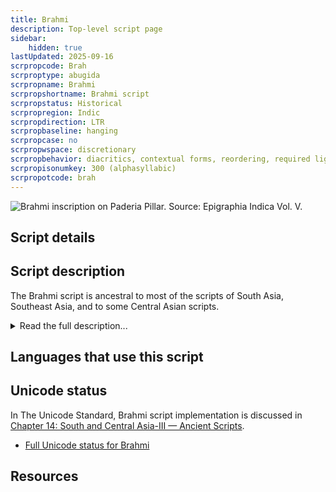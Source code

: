 ```yaml
---
title: Brahmi
description: Top-level script page
sidebar:
    hidden: true
lastUpdated: 2025-09-16
scrpropcode: Brah
scrproptype: abugida
scrpropname: Brahmi
scrpropshortname: Brahmi script
scrpropstatus: Historical
scrpropregion: Indic
scrpropdirection: LTR
scrpropbaseline: hanging
scrpropcase: no
scrpropwspace: discretionary
scrpropbehavior: diacritics, contextual forms, reordering, required ligatures
scrpropisonumkey: 300 (alphasyllabic)
scrpropotcode: brah
---
```



![](../images/brah-sample.png "Brahmi inscription on Paderia Pillar. Source: Epigraphia Indica Vol. V.")

## Script details

<ScriptDetails />

## Script description

The Brahmi script is ancestral to most of the scripts of South Asia, Southeast Asia, and to some Central Asian scripts.

<details>
<summary>Read the full description...</summary>The name Brahmi actually does not refer to a single, discrete script as such; general practise is to use the term to refer to any script in the family now known as Brahmic, up until approximately 400 AD, at which point they became differentiated enough to be given their own names. Brahmic writing was originally used for writing early dialects of the Prakrit language, but spread widely during the period of Indian cultural expansion in the 1st millennium AD and has since provided the underlying design for over sixty scripts used by languages from the Indo-Aryan, Dravidian, Austro-Asiatic and Tibeto-Burman language families. By about 1000 AD the various varieties of Brahmic writing had diverged to the point that they were all independent scripts whose common ancestry was not always immediately apparent.

The earliest writing system in India was the Indus (Proto-Indic) script used by the Harrappan civilization of the Indus valley around 2500-1500BC. After this system fell from use, there appears to have been a long hiatus from which period we do not have any evidence of writing, until approximately 500 BC, at which time two writing systems appeared. One of these was Kharoshthi; the other was Brahmi. The origins of Brahmi are not known for certain, but it is thought to have been influenced by the Imperial Aramaic script.

Brahmi writing has been attested primarily in inscriptions on graves and buildings, most famously the edicts made by Emperor Ashoka around 200 BC. It was not until 1836 that these were decoded, by James Prinsep, which enabled the deciphering of other inscriptions.

The Brahmi script was generally written from left to right, with some rare exceptions. The script was an abugida; there were thirty-three consonant letters each representing a CV syllable containing the inherent vowel 'a'. Other post-consonantal vowels were written using one of nine vowel diacritics (together with the inherent vowel, five pairs of long and short vowels could be represented) around the consonant letter. There were also nine letters for writing vowels which were not preceded by a consonant. Special conjunct letters existed for writing consonant clusters. Many of these features have been retained by descendant scripts from Brahmi. It is notable that the head-mark, which is characteristic in many varieties of a number of scripts derived from Brahmi, is missing from Brahmi writing itself. It is thought that this head-mark arose incidentally as a result of writing with a reed pen, and later became an integral part of the script.

There is some indication that the Eastern Magar [mgp] language is currently using a script called Magar Akkha. However, it appears to be an appropriation of Brahmi.
</details>

## Languages that use this script

<WsList script='Brah' wsMax='5' />

## Unicode status

In The Unicode Standard, Brahmi script implementation is discussed in [Chapter 14: South and Central Asia-III — Ancient Scripts](https://www.unicode.org/versions/latest/core-spec/chapter-14/#G39063).

- [Full Unicode status for Brahmi](/scrlang/unicode/brah-unicode)



## Resources

<ScriptResources detailSummary='seemore' />

